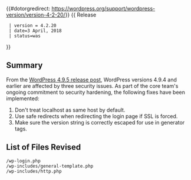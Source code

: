 {{#dotorgredirect: https://wordpress.org/support/wordpress-version/version-4-2-20/}}
{{Languages|
{{en|Version_4.2.20}}
{{ja|Version_4.2.20}}
}}
{{ Release
  | version = 4.2.20
  | date=3 April, 2018
  | status=was
}}

== Summary ==
  
From the [https://wordpress.org/news/2018/04/wordpress-4-9-5-security-and-maintenance-release/ WordPress 4.9.5 release post], WordPress versions 4.9.4 and earlier are affected by three security issues. As part of the core team's ongoing commitment to security hardening, the following fixes have been implemented:

<ol>
<li>Don't treat localhost as same host by default.</li>
<li>Use safe redirects when redirecting the login page if SSL is forced.</li>
<li>Make sure the version string is correctly escaped for use in generator tags.</li>
</ol>

== List of Files Revised ==

<pre>
/wp-login.php 
/wp-includes/general-template.php 
/wp-includes/http.php 
</pre>